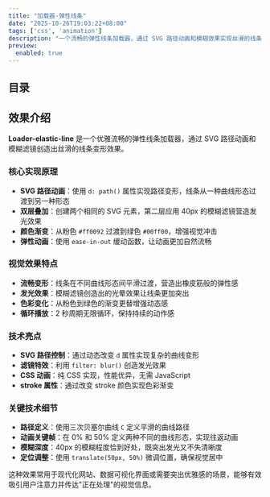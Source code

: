 ```yaml
---
title: "加载器-弹性线条"
date: "2025-10-26T19:03:22+08:00"
tags: ['css', 'animation']
description: "一个流畅的弹性线条加载器，通过 SVG 路径动画和模糊效果实现丝滑的线条变形动画"
preview:
  enabled: true
---
```


## 目录

## 效果介绍

**Loader-elastic-line** 是一个优雅流畅的弹性线条加载器，通过 SVG 路径动画和模糊滤镜创造出丝滑的线条变形效果。

### 核心实现原理

- **SVG 路径动画**：使用 `d: path()` 属性实现路径变形，线条从一种曲线形态过渡到另一种形态
- **双层叠加**：创建两个相同的 SVG 元素，第二层应用 40px 的模糊滤镜营造发光效果
- **颜色渐变**：从粉色 `#ff0092` 过渡到绿色 `#00ff00`，增强视觉冲击
- **弹性动画**：使用 `ease-in-out` 缓动函数，让动画更加自然流畅

### 视觉效果特点

- **流畅变形**：线条在不同曲线形态间平滑过渡，营造出橡皮筋般的弹性感
- **发光效果**：模糊滤镜创造出的光晕效果让线条更加突出
- **色彩变化**：从粉色到绿色的渐变更替增强动态感
- **循环播放**：2 秒周期无限循环，保持持续的动作感

### 技术亮点

- **SVG 路径控制**：通过动态改变 `d` 属性实现复杂的曲线变形
- **滤镜特效**：利用 `filter: blur()` 创造发光效果
- **CSS 动画**：纯 CSS 实现，性能优异，无需 JavaScript
- **stroke 属性**：通过改变 stroke 颜色实现色彩渐变

### 关键技术细节

- **路径定义**：使用三次贝塞尔曲线 `C` 定义平滑的曲线路径
- **动画关键帧**：在 0% 和 50% 定义两种不同的曲线形态，实现往返动画
- **模糊深度**：40px 的模糊程度恰到好处，既突出发光又不失清晰度
- **定位调整**：使用 `translate(50px, 50%)` 微调位置，确保视觉居中

这种效果常用于现代化网站、数据可视化界面或需要突出优雅感的场景，能够有效吸引用户注意力并传达"正在处理"的视觉信息。


<CodeViewer postId="loader-elastic-line" />